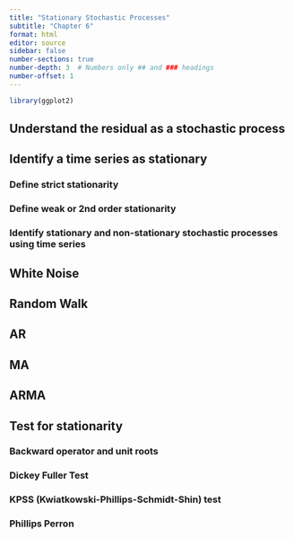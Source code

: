 ```yaml
---
title: "Stationary Stochastic Processes"
subtitle: "Chapter 6"
format: html
editor: source
sidebar: false
number-sections: true
number-depth: 3  # Numbers only ## and ### headings
number-offset: 1
---
```


```r
library(ggplot2)
```


## Understand the residual as a stochastic process

## Identify a time series as stationary

### Define strict stationarity

### Define weak or 2nd order stationarity

### Identify stationary and non-stationary stochastic processes using time series

## White Noise

## Random Walk

## AR

## MA

## ARMA

## Test for stationarity

### Backward operator and unit roots

### Dickey Fuller Test

### KPSS (Kwiatkowski-Phillips-Schmidt-Shin) test

### Phillips Perron
